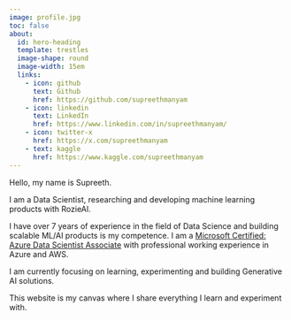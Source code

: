 ```yaml
---
image: profile.jpg
toc: false
about:
  id: hero-heading
  template: trestles
  image-shape: round
  image-width: 15em
  links:
    - icon: github
      text: Github
      href: https://github.com/supreethmanyam
    - icon: linkedin
      text: LinkedIn
      href: https://www.linkedin.com/in/supreethmanyam/
    - icon: twitter-x
      href: https://x.com/supreethmanyam
    - text: kaggle
      href: https://www.kaggle.com/supreethmanyam
---
```


:::{#hero-heading}

Hello, my name is Supreeth.

I am a Data Scientist, researching and developing machine learning products with RozieAI.

I have over 7 years of experience in the field of Data Science and building scalable ML/AI products is my competence.
I am a [Microsoft Certified: Azure Data Scientist Associate](https://learn.microsoft.com/api/credentials/share/en-us/supreethmanyam/2B5B1AA5C82CB8DB?sharingId=5905BBEC899E55C1) with professional working experience in Azure and AWS.

I am currently focusing on learning, experimenting and building Generative AI solutions.

This website is my canvas where I share everything I learn and experiment with.

:::
